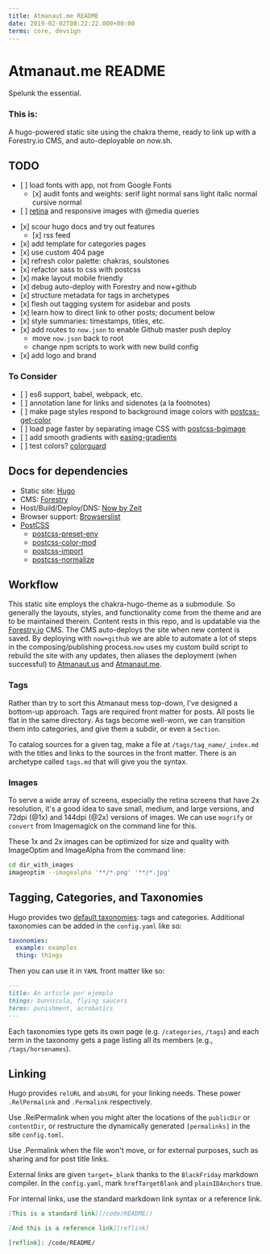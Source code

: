 ```yaml
---
title: Atmanaut.me README
date: 2019-02-02T08:22:22.000+00:00
terms: core, devsign
---
```


# Atmanaut.me README

Spelunk the essential.

### This is:

A hugo-powered static site using the chakra theme, ready to link up with a
Forestry.io CMS, and auto-deployable on now.sh.

## TODO

- \[ \] load fonts with app, not from Google Fonts
  - \[x\] audit fonts and weights: serif light normal sans light italic
    normal cursive normal
- \[ \] [retina](https://github.com/simonsmith/postcss-at2x) and responsive images with @media queries
<!--more-->
- \[x\] scour hugo docs and try out features
  - \[x\] rss feed
- \[x\] add template for categories pages
- \[x\] use custom 404 page
- \[x\] refresh color palette: chakras, soulstones
- \[x\] refactor sass to css with postcss
- \[x\] make layout mobile friendly
- \[x\] debug auto-deploy with Forestry and now+github
- \[x\] structure metadata for tags in archetypes
- \[x\] flesh out tagging system for asidebar and posts
- \[x\] learn how to direct link to other posts; document below
- \[x\] style summaries: timestamps, titles, etc.
- \[x\] add routes to `now.json` to enable Github master push deploy
  - move `now.json` back to root
  - change npm scripts to work with new build config
- \[x\] add logo and brand

### To Consider

- \[ \] es6 support, babel, webpack, etc.
- \[ \] annotation lane for links and sidenotes (a la footnotes)
- \[ \] make page styles respond to background image colors with [postcss-get-color](https://github.com/ismamz/postcss-get-color)
- \[ \] load page faster by separating image CSS with [postcss-bgimage](https://github.com/ahtohbi4/postcss-bgimage)
- \[ \] add smooth gradients with [easing-gradients](https://github.com/larsenwork/postcss-easing-gradients)
- \[ \] test colors? [colorguard](https://github.com/SlexAxton/css-colorguard)

## Docs for dependencies

- Static site: [Hugo](https://gohugo.io/documentation/)
- CMS: [Forestry](https://forestry.io/docs/)
- Host/Build/Deploy/DNS: [Now by Zeit](https://zeit.co/docs/v2/getting-started/introduction-to-now)
- Browser support: [Browserslist](https://browserl.ist/)
- [PostCSS](https://www.postcss.parts/)
  - [postcss-preset-env](https://preset-env.cssdb.org/features)
  - [postcss-color-mod](https://github.com/jonathantneal/postcss-color-mod-function/blob/master/README.md)
  - [postcss-import](https://github.com/postcss/postcss-import/blob/master/README.md)
  - [postcss-normalize](https://github.com/csstools/postcss-normalize/blob/master/README.md)

## Workflow

This static site employs the chakra-hugo-theme as a submodule. So generally the layouts, styles, and functionality come from the theme and are to be maintained therein. Content rests in this repo, and is updatable via the [Forestry.io]() CMS. The CMS auto-deploys the site when new content is saved. By deploying with `now+github` we are able to automate a lot of steps in the composing/publishing process.`now` uses my custom build script to rebuild the site with any updates, then aliases the deployment (when successful) to [Atmanaut.us]() and [Atmanaut.me]().

### Tags

Rather than try to sort this Atmanaut mess top-down, I've designed a bottom-up approach. Tags are required front matter for posts. All posts lie flat in the same directory. As tags become well-worn, we can transition them into categories, and give them a subdir, or even a `Section`.

To catalog sources for a given tag, make a file at `/tags/tag_name/_index.md` with the titles and links to the sources in the front matter. There is an archetype called `tags.md` that will give you the syntax.

### Images

To serve a wide array of screens, especially the retina screens that have 2x resolution, it's a good idea to save small, medium, and large versions, and 72dpi (@1x) and 144dpi (@2x) versions of images. We can use `mogrify` or `convert` from Imagemagick on the command line for this.

These 1x and 2x images can be optimized for size and quality with ImageOptim and ImageAlpha from the command line:

```bash
cd dir_with_images
imageoptim --imagealpha '**/*.png' '**/*.jpg'
```

## Tagging, Categories, and Taxonomies

Hugo provides two [default taxonomies](https://gohugo.io/content-management/taxonomies/#default-taxonomies): tags and categories. Additional taxonomies can be added in the `config.yaml` like so:

```yaml
taxonomies:
  example: examples
  thing: things
```

Then you can use it in `YAML` front matter like so:

```markdown
---
title: An article por ejemplo
things: bunnicula, flying saucers
terms: punishment, acrobatics
---
```

Each taxonomies type gets its own page (e.g. `/categories`, `/tags`) and each term in the taxonomy gets a page listing all its members (e.g., `/tags/horsenames`).

## Linking

Hugo provides `relURL` and `absURL` for your linking needs. These power `.RelPermalink` and `.Permalink` respectively.

Use .RelPermalink when you might alter the locations of the `publicDir` or `contentDir`, or restructure the dynamically generated `[permalinks]` in the site `config.toml`.

Use .Permalink when the file won't move, or for external purposes, such as sharing and for post title links.

External links are given `target=_blank` thanks to the `BlackFriday` markdown compiler. In the `config.yaml`, mark `hrefTargetBlank` and `plainIDAnchors` true.

For internal links, use the standard markdown link syntax or a reference link.

```markdown
[This is a standard link](/code/README/)

[And this is a reference link][reflink]

[reflink]: /code/README/
```
